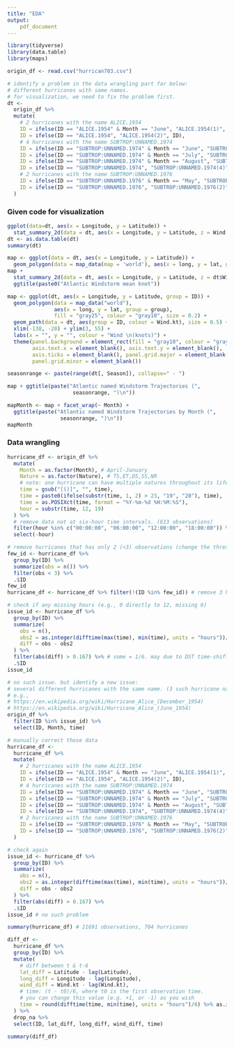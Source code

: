 ```yaml
---
title: "EDA"
output: 
    pdf_document
---
```


```r
library(tidyverse)
library(data.table)
library(maps)
```


```r
origin_df <- read.csv("hurrican703.csv")

# identify a problem in the data wrangling part far below:
# different hurricanes with same names.
# for visualization, we need to fix the problem first.
dt <- 
  origin_df %>% 
  mutate(
    # 2 hurricanes with the name ALICE.1954
    ID = ifelse(ID == "ALICE.1954" & Month == "June", "ALICE.1954(1)", ID),
    ID = ifelse(ID == "ALICE.1954", "ALICE.1954(2)", ID),
    # 4 hurricanes with the name SUBTROP:UNNAMED.1974
    ID = ifelse(ID == "SUBTROP:UNNAMED.1974" & Month == "June", "SUBTROP:UNNAMED.1974(1)", ID),
    ID = ifelse(ID == "SUBTROP:UNNAMED.1974" & Month == "July", "SUBTROP:UNNAMED.1974(2)", ID),
    ID = ifelse(ID == "SUBTROP:UNNAMED.1974" & Month == "August", "SUBTROP:UNNAMED.1974(3)", ID),
    ID = ifelse(ID == "SUBTROP:UNNAMED.1974", "SUBTROP:UNNAMED.1974(4)", ID),
    # 2 hurricanes with the name SUBTROP:UNNAMED.1976
    ID = ifelse(ID == "SUBTROP:UNNAMED.1976" & Month == "May", "SUBTROP:UNNAMED.1976(1)", ID),
    ID = ifelse(ID == "SUBTROP:UNNAMED.1976", "SUBTROP:UNNAMED.1976(2)", ID)
  )
```

### Given code for visualization

```r
ggplot(data=dt, aes(x = Longitude, y = Latitude)) + 
  stat_summary_2d(data = dt, aes(x = Longitude, y = Latitude, z = Wind.kt), fun = median, binwidth = c(1, 1), show.legend = TRUE)
dt <- as.data.table(dt)
summary(dt)
```

```r
map <- ggplot(data = dt, aes(x = Longitude, y = Latitude)) + 
  geom_polygon(data = map_data(map = 'world'), aes(x = long, y = lat, group = group))
map +
  stat_summary_2d(data = dt, aes(x = Longitude, y = Latitude, z = dt$Wind.kt), fun = median, binwidth = c(1, 1), show.legend = TRUE, alpha = 0.75) + 
  ggtitle(paste0("Atlantic Windstorm mean knot"))
```

```r
map <- ggplot(dt, aes(x = Longitude, y = Latitude, group = ID)) + 
  geom_polygon(data = map_data("world"), 
               aes(x = long, y = lat, group = group), 
               fill = "gray25", colour = "gray10", size = 0.2) + 
  geom_path(data = dt, aes(group = ID, colour = Wind.kt), size = 0.5) + 
  xlim(-138, -20) + ylim(3, 55) + 
  labs(x = "", y = "", colour = "Wind \n(knots)") + 
  theme(panel.background = element_rect(fill = "gray10", colour = "gray30"),
        axis.text.x = element_blank(), axis.text.y = element_blank(), 
        axis.ticks = element_blank(), panel.grid.major = element_blank(),
        panel.grid.minor = element_blank())

seasonrange <- paste(range(dt[, Season]), collapse=" - ")

map + ggtitle(paste("Atlantic named Windstorm Trajectories (", 
                     seasonrange, ")\n")) 
```

```r
mapMonth <- map + facet_wrap(~ Month) +
  ggtitle(paste("Atlantic named Windstorm Trajectories by Month (", 
                 seasonrange, ")\n")) 
mapMonth
```

### Data wrangling

```r
hurricane_df <- origin_df %>% 
  mutate(
    Month = as.factor(Month), # April-January
    Nature = as.factor(Nature), # TS,ET,DS,SS,NR
    # note: one hurricane can have multiple natures throughout its life
    time = gsub("[()]", "", time),
    time = paste0(ifelse(substr(time, 1, 2) > 23, "19", "20"), time),
    time = as.POSIXct(time, format = "%Y-%m-%d %H:%M:%S"),
    hour = substr(time, 12, 19)
  ) %>% 
  # remove data not at six-hour time intervals. (613 observations)
  filter(hour %in% c("00:00:00", "06:00:00", "12:00:00", "18:00:00")) %>% 
  select(-hour)

# remove hurricanes that has only 2 (<3) observations (change the threshold if you wish)
few_id <- hurricane_df %>% 
  group_by(ID) %>% 
  summarize(obs = n()) %>% 
  filter(obs < 3) %>% 
  .$ID
few_id
hurricane_df <- hurricane_df %>% filter(!(ID %in% few_id)) # remove 3 hurricanes

# check if any missing hours (e.g., 0 directly to 12, missing 6)
issue_id <- hurricane_df %>% 
  group_by(ID) %>% 
  summarize(
    obs = n(),
    obs2 = as.integer(difftime(max(time), min(time), units = "hours"))/6 + 1,
    diff = obs - obs2
  ) %>% 
  filter(abs(diff) > 0.167) %>% # some = 1/6. may due to DST time-shift
  .$ID
issue_id

# no such issue. but identify a new issue:
# several different hurricanes with the same name. (3 such hurricane names)
# e.g.,
# https://en.wikipedia.org/wiki/Hurricane_Alice_(December_1954)
# https://en.wikipedia.org/wiki/Hurricane_Alice_(June_1954)
origin_df %>% 
  filter(ID %in% issue_id) %>% 
  select(ID, Month, time)

# manually correct those data
hurricane_df <- 
  hurricane_df %>% 
  mutate(
    # 2 hurricanes with the name ALICE.1954
    ID = ifelse(ID == "ALICE.1954" & Month == "June", "ALICE.1954(1)", ID),
    ID = ifelse(ID == "ALICE.1954", "ALICE.1954(2)", ID),
    # 4 hurricanes with the name SUBTROP:UNNAMED.1974
    ID = ifelse(ID == "SUBTROP:UNNAMED.1974" & Month == "June", "SUBTROP:UNNAMED.1974(1)", ID),
    ID = ifelse(ID == "SUBTROP:UNNAMED.1974" & Month == "July", "SUBTROP:UNNAMED.1974(2)", ID),
    ID = ifelse(ID == "SUBTROP:UNNAMED.1974" & Month == "August", "SUBTROP:UNNAMED.1974(3)", ID),
    ID = ifelse(ID == "SUBTROP:UNNAMED.1974", "SUBTROP:UNNAMED.1974(4)", ID),
    # 2 hurricanes with the name SUBTROP:UNNAMED.1976
    ID = ifelse(ID == "SUBTROP:UNNAMED.1976" & Month == "May", "SUBTROP:UNNAMED.1976(1)", ID),
    ID = ifelse(ID == "SUBTROP:UNNAMED.1976", "SUBTROP:UNNAMED.1976(2)", ID)
  )

# check again
issue_id <- hurricane_df %>% 
  group_by(ID) %>% 
  summarize(
    obs = n(),
    obs2 = as.integer(difftime(max(time), min(time), units = "hours"))/6 + 1,
    diff = obs - obs2
  ) %>% 
  filter(abs(diff) > 0.167) %>% 
  .$ID
issue_id # no such problem

summary(hurricane_df) # 21691 observations, 704 hurricanes

diff_df <-
  hurricane_df %>% 
  group_by(ID) %>% 
  mutate(
    # diff between t & t-6
    lat_diff = Latitude - lag(Latitude),
    long_diff = Longitude - lag(Longitude),
    wind_diff = Wind.kt - lag(Wind.kt),
    # time: (t - t0)/6, where t0 is the first observation time.
    # you can change this value (e.g. +1, or -1) as you wish
    time = round(difftime(time, min(time), units = "hours")/6) %>% as.integer
  ) %>% 
  drop_na %>% 
  select(ID, lat_diff, long_diff, wind_diff, time)

summary(diff_df)
```
